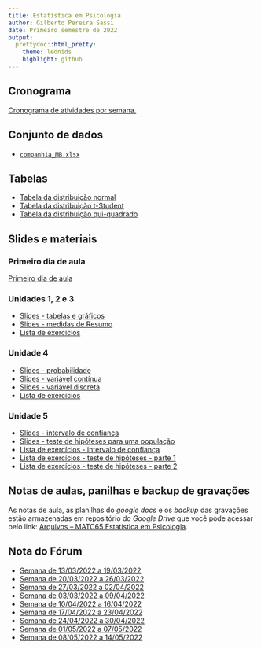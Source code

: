 ```yaml
---
title: Estatística em Psicologia 
author: Gilberto Pereira Sassi
date: Primeiro semestre de 2022
output:
  prettydoc::html_pretty:
    theme: leonids
    highlight: github
---
```


## Cronograma

[Cronograma de atividades por semana.](cronograma-matc65.xlsx)

## Conjunto de dados

* [`companhia_MB.xlsx`](companhia-mb.xlsx)

## Tabelas

* [Tabela da distribuição normal](tabela-z.pdf)
* [Tabela da distribuição t-Student](tabela-t-student.pdf)
* [Tabela da distribuição qui-quadrado](tabela-chi-square.pdf)

## Slides e materiais

### Primeiro dia de aula

[Primeiro dia de aula](primeirodia.pdf)

### Unidades 1, 2 e 3

* [Slides - tabelas e gráficos](graficos.pdf)
* [Slides - medidas de Resumo](medidasresumo.pdf)
* [Lista de exercícios](lista-est-descr.pdf)

### Unidade 4

* [Slides - probabilidade](introprob.pdf)
* [Slides - variável contínua](varcontinua.pdf)
* [Slides - variável discreta](vardiscreta.pdf)
* [Lista de exercícios](lista-prob.pdf)

### Unidade 5

* [Slides - intervalo de confiança](intervaloconfianca.pdf)
* [Slides - teste de hipóteses para uma população](testehipoteses.pdf)
* [Lista de exercícios - intervalo de confiança](lista-ex-ic.pdf)
* [Lista de exercícios - teste de hipóteses - parte 1](lista-test-1-pop.pdf)
* [Lista de exercícios - teste de hipóteses - parte 2](lista-test-1-pop-part2.pdf)

## Notas de aulas, panilhas e backup de gravações

As notas de aula, as planilhas do _google docs_ e os _backup_ das gravações estão armazenadas em repositório do _Google Drive_ que você pode acessar pelo link: [Arquivos -- MATC65 Estatística em Psicologia](https://cutt.ly/arquivos-matc65-2022-1sem).

## Nota do Fórum

* [Semana de 13/03/2022 a 19/03/2022](mes-3-dia-13-ava-matc65.xlsx)
* [Semana de 20/03/2022 a 26/03/2022](mes-3-dia-20-ava-matc65.xlsx)
* [Semana de 27/03/2022 a 02/04/2022](mes-3-dia-27-ava-matc65.xlsx)
* [Semana de 03/03/2022 a 09/04/2022](mes-4-dia-3-ava-matc65.xlsx)
* [Semana de 10/04/2022 a 16/04/2022](mes-4-dia-10-ava-matc65.xlsx)
* [Semana de 17/04/2022 a 23/04/2022](mes-4-dia-17-ava-matc65.xlsx)
* [Semana de 24/04/2022 a 30/04/2022](mes-4-dia-24-ava-matc65.xlsx)
* [Semana de 01/05/2022 a 07/05/2022](mes-5-dia-1-ava-matc65.xlsx)
* [Semana de 08/05/2022 a 14/05/2022](mes-5-dia-8-ava-matc65.xlsx)